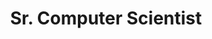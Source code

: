 ---
title: Sr. Computer Scientist
name: Aya Ivtsan
site: https://www.adobe.com/
company: Adobe
talk: normal
talk-title: Argo CD Production Best Practices
headshot: aya-ivtsan.jpg
// twitter: https://twitter.com/a_matyushentsev
---